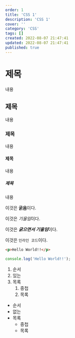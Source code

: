 ```yaml
---
order: 1
title: 'CSS 1'
description: 'CSS 1'
cover: ''
category: 'CSS'
tags: []
created: 2022-08-07 21:47:41
updated: 2022-08-07 21:47:41
published: true
---
```


# 제목
내용

## 제목
내용

### 제목
내용

#### 제목
내용

##### 제목
내용

이것은 **굵음**이다.

이것은 *기울임*이다.

이것은 ***굵으면서 기울임***이다.

이것은 `인라인 코드`이다.

```html
<p>Hello World!!</p>
```

```js
console.log('Hello World!!');
```

1. 순서
1. 있는
1. 목록
    1. 중첩
    1. 목록

+ 순서
+ 없는
+ 목록
    + 중첩
    + 목록
